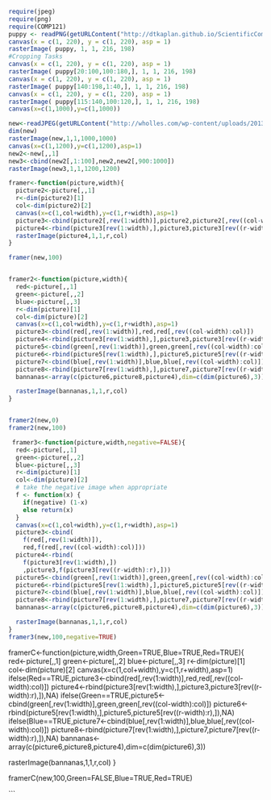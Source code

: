 ```r
require(jpeg)
require(png)
require(COMP121)
puppy <- readPNG(getURLContent("http://dtkaplan.github.io/ScientificComputing/Resources/Images/mindo.png"))
canvas(x = c(1, 220), y = c(1, 220), asp = 1)
rasterImage( puppy, 1, 1, 216, 198)
#Cropping Tasks
canvas(x = c(1, 220), y = c(1, 220), asp = 1)
rasterImage( puppy[20:100,100:180,], 1, 1, 216, 198)
canvas(x = c(1, 220), y = c(1, 220), asp = 1)
rasterImage( puppy[140:198,1:40,], 1, 1, 216, 198)
canvas(x = c(1, 220), y = c(1, 220), asp = 1)
rasterImage( puppy[115:140,100:120,], 1, 1, 216, 198)
canvas(x=c(1,1000),y=c(1,1000))

new<-readJPEG(getURLContent("http://wholles.com/wp-content/uploads/2013/08/Cool-Wallpaper-HD.jpg"))
dim(new)
rasterImage(new,1,1,1000,1000)
canvas(x=c(1,1200),y=c(1,1200),asp=1)
new2<-new[,,1]
new3<-cbind(new2[,1:100],new2,new2[,900:1000])
rasterImage(new3,1,1,1200,1200)

framer<-function(picture,width){
  picture2<-picture[,,1]
  r<-dim(picture2)[1]
  col<-dim(picture2)[2]
  canvas(x=c(1,col+width),y=c(1,r+width),asp=1)
  picture3<-cbind(picture2[,rev(1:width)],picture2,picture2[,rev((col-width):col)])
  picture4<-rbind(picture3[rev(1:width),],picture3,picture3[rev((r-width):r),])
  rasterImage(picture4,1,1,r,col)
}

framer(new,100)


framer2<-function(picture,width){
  red<-picture[,,1]
  green<-picture[,,2]
  blue<-picture[,,3]
  r<-dim(picture)[1]
  col<-dim(picture)[2]
  canvas(x=c(1,col+width),y=c(1,r+width),asp=1)
  picture3<-cbind(red[,rev(1:width)],red,red[,rev((col-width):col)])
  picture4<-rbind(picture3[rev(1:width),],picture3,picture3[rev((r-width):r),])
  picture5<-cbind(green[,rev(1:width)],green,green[,rev((col-width):col)])
  picture6<-rbind(picture5[rev(1:width),],picture5,picture5[rev((r-width):r),])
  picture7<-cbind(blue[,rev(1:width)],blue,blue[,rev((col-width):col)])
  picture8<-rbind(picture7[rev(1:width),],picture7,picture7[rev((r-width):r),])
  bannanas<-array(c(picture6,picture8,picture4),dim=c(dim(picture6),3))

  rasterImage(bannanas,1,1,r,col)
}


framer2(new,0)
framer2(new,100)

```

```r
 framer3<-function(picture,width,negative=FALSE){
  red<-picture[,,1]
  green<-picture[,,2]
  blue<-picture[,,3]
  r<-dim(picture)[1]
  col<-dim(picture)[2]
  # take the negative image when appropriate
  f <- function(x) {
    if(negative) (1-x)
    else return(x)
  }
  canvas(x=c(1,col+width),y=c(1,r+width),asp=1)
  picture3<-cbind(
    f(red[,rev(1:width)]),
    red,f(red[,rev((col-width):col)]))
  picture4<-rbind(
    f(picture3[rev(1:width),])
    ,picture3,f(picture3[rev((r-width):r),]))
  picture5<-cbind(green[,rev(1:width)],green,green[,rev((col-width):col)])
  picture6<-rbind(picture5[rev(1:width),],picture5,picture5[rev((r-width):r),])
  picture7<-cbind(blue[,rev(1:width)],blue,blue[,rev((col-width):col)])
  picture8<-rbind(picture7[rev(1:width),],picture7,picture7[rev((r-width):r),])
  bannanas<-array(c(picture6,picture8,picture4),dim=c(dim(picture6),3))

  rasterImage(bannanas,1,1,r,col)
}
framer3(new,100,negative=TRUE)
```

framerC<-function(picture,width,Green=TRUE,Blue=TRUE,Red=TRUE){
  red<-picture[,,1]
  green<-picture[,,2]
  blue<-picture[,,3]
  r<-dim(picture)[1]
  col<-dim(picture)[2]
  canvas(x=c(1,col+width),y=c(1,r+width),asp=1)
  ifelse(Red==TRUE,picture3<-cbind(red[,rev(1:width)],red,red[,rev((col-width):col)])
  picture4<-rbind(picture3[rev(1:width),],picture3,picture3[rev((r-width):r),]),NA)
  ifelse(Green==TRUE,picture5<-cbind(green[,rev(1:width)],green,green[,rev((col-width):col)])
  picture6<-rbind(picture5[rev(1:width),],picture5,picture5[rev((r-width):r),]),NA)
  ifelse(Blue==TRUE,picture7<-cbind(blue[,rev(1:width)],blue,blue[,rev((col-width):col)])
  picture8<-rbind(picture7[rev(1:width),],picture7,picture7[rev((r-width):r),]),NA)
  bannanas<-array(c(picture6,picture8,picture4),dim=c(dim(picture6),3))

  rasterImage(bannanas,1,1,r,col)
}

framerC(new,100,Green=FALSE,Blue=TRUE,Red=TRUE)





```